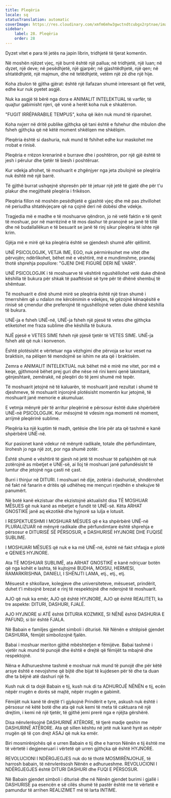 ```yaml
---
title: Pleqëria
locale: sq
statusTranslation: automatic
coverImage: https://res.cloudinary.com/xmfm6mhw3gwctndtcubgx2rptnae/image/upload/v1740337243/small_cover_educacion_fundamental_a051170f1c.webp
sidebar:
    label: 28. Pleqëria
    order: 28
---
```

Dyzet vitet e para të jetës na japin librin, tridhjetë të tjerat komentin.

Në moshën njëzet vjeç, një burrë është një pallua; në tridhjetë, një luan; në dyzet, një deve; në pesëdhjetë, një gjarpër; në gjashtëdhjetë, një qen; në shtatëdhjetë, një majmun, dhe në tetëdhjetë, vetëm një zë dhe një hije.

Koha zbulon të gjitha gjërat: është një llafazan shumë interesant që flet vetë, edhe kur nuk pyetet asgjë.

Nuk ka asgjë të bërë nga dora e ANIMALIT INTELEKTUAL të varfër, të quajtur gabimisht njeri, që vonë a herët koha nuk e shkatërron.

"FUGIT IRRÉPARABILE TEMPUS", koha që ikën nuk mund të riparohet.

Koha nxjerr në dritë publike gjithçka që tani është e fshehur dhe mbulon dhe fsheh gjithçka që në këtë moment shkëlqen me shkëlqim.

Pleqëria është si dashuria, nuk mund të fshihet edhe kur maskohet me rrobat e rinisë.

Pleqëria e rrëzon krenarinë e burrave dhe i poshtëron, por një gjë është të jesh i përulur dhe tjetër të biesh i poshtëruar.

Kur vdekja afrohet, të moshuarit e zhgënjyer nga jeta zbulojnë se pleqëria nuk është më një barrë.

Të gjithë burrat ushqejnë shpresën për të jetuar një jetë të gjatë dhe për t'u plakur dhe megjithatë pleqëria i frikëson.

Pleqëria fillon në moshën pesëdhjetë e gjashtë vjeç dhe më pas zhvillohet në periudha shtatëvjeçare që na çojnë deri në dobësi dhe vdekje.

Tragjedia më e madhe e të moshuarve qëndron, jo në vetë faktin e të qenit të moshuar, por në marrëzinë e të mos dashur të pranojnë se janë të tillë dhe në budallallëkun e të besuarit se janë të rinj sikur pleqëria të ishte një krim.

Gjëja më e mirë që ka pleqëria është se gjendesh shumë afër qëllimit.

UNË PSICOLOGJIK, VETJA IME, EGO, nuk përmirësohet me vitet dhe përvojën; ndërlikohet, bëhet më e vështirë, më e mundimshme, prandaj thotë shprehja popullore: "GJENI DHE FIGURË DERI NË VARR".

UNË PSICOLOGJIK i të moshuarve të vështirë ngushëllohet vetë duke dhënë këshilla të bukura për shkak të paaftësisë së tyre për të dhënë shembuj të shëmtuar.

Të moshuarit e dinë shumë mirë se pleqëria është një tiran shumë i tmerrshëm që u ndalon me kërcënimin e vdekjes, të gëzojnë kënaqësitë e rinisë së çmendur dhe preferojnë të ngushëllojnë veten duke dhënë këshilla të bukura.

UNË-ja e fsheh UNË-në, UNË-ja fsheh një pjesë të vetes dhe gjithçka etiketohet me fraza sublime dhe këshilla të bukura.

NJË pjesë e VETES SIME fsheh një pjesë tjetër të VETES SIME. UNË-ja fsheh atë që nuk i konvenon.

Është plotësisht e vërtetuar nga vëzhgimi dhe përvoja se kur veset na braktisin, na pëlqen të mendojmë se ishim ne ata që i braktisëm.

Zemra e ANIMALIT INTELEKTUAL nuk bëhet më e mirë me vitet, por më e keqe, gjithmonë bëhet prej guri dhe nëse në rini kemi qenë lakmitarë, gënjeshtarë, zemërakë, në pleqëri do të jemi shumë më tepër.

Të moshuarit jetojnë në të kaluarën, të moshuarit janë rezultat i shumë të djeshmeve, të moshuarit injorojnë plotësisht momentin kur jetojmë, të moshuarit janë memorie e akumuluar.

E vetmja mënyrë për të arritur pleqërinë e përsosur është duke shpërbërë UNË-në PSICOLOGJIK. Kur mësojmë të vdesim nga momenti në moment, arrijmë pleqërinë sublime.

Pleqëria ka një kuptim të madh, qetësie dhe lirie për ata që tashmë e kanë shpërbërë UNË-në.

Kur pasionet kanë vdekur në mënyrë radikale, totale dhe përfundimtare, lirohesh jo nga një zot, por nga shumë zotër.

Është shumë e vështirë të gjesh në jetë të moshuar të pafajshëm që nuk zotërojnë as mbetjet e UNË-së, ai lloj të moshuari janë pafundësisht të lumtur dhe jetojnë nga çasti në çast.

Burri i thinjur në DITURI. I moshuari në dije, zotëria i dashurisë, shndërrohet në fakt në fanarin e dritës që udhëheq me mençuri rrjedhën e shekujve të panumërt.

Në botë kanë ekzistuar dhe ekzistojnë aktualisht disa TË MOSHUAR MËSUES që nuk kanë as mbetjet e fundit të UNË-së. Këta ARHAT GNOSTIKË janë aq ekzotikë dhe hyjnorë sa lulja e lotusit.

I RESPEKTUESHMI I MOSHUAR MËSUES që e ka shpërbërë UNË-në PLURALIZUAR në mënyrë radikale dhe përfundimtare është shprehja e përsosur e DITURISË SË PËRSOSUR, e DASHURISË HYJNORE DHE FUQISË SUBLIME.

I MOSHUARI MËSUES që nuk e ka më UNË-në, është në fakt shfaqja e plotë e QENIES HYJNORE.

Ata TË MOSHUAR SUBLIMË, ata ARHAT GNOSTIKË e kanë ndriçuar botën që nga kohët e lashta, të kujtojmë BUDHA, MOISIU, HERMESI, RAMARKRISHNA, DANIELI, I SHËNJTI LAMA, etj., etj., etj.

Mësuesit e shkollave, kolegjeve dhe universiteteve, mësueset, prindërit, duhet t'i mësojnë brezat e rinj të respektojnë dhe nderojnë të moshuarit.

AJO që nuk ka emër, AJO që është HYJNORE, AJO që është REALITETI, ka tre aspekte: DITURI, DASHURI, FJALË.

AJO HYJNORE si ATË është DITURIA KOZMIKE, SI NËNË është DASHURIA E PAFUND, si bir është FJALA.

Në Babain e familjes gjendet simboli i diturisë. Në Nënën e shtëpisë gjendet DASHURIA, fëmijët simbolizojnë fjalën.

Babai i moshuar meriton gjithë mbështetjen e fëmijëve. Babai tashmë i vjetër nuk mund të punojë dhe është e drejtë që fëmijët ta mbajnë dhe respektojnë.

Nëna e Adhurueshme tashmë e moshuar nuk mund të punojë dhe për këtë arsye është e nevojshme që bijtë dhe bijat të kujdesen për të dhe ta duan dhe ta bëjnë atë dashuri një fe.

Kush nuk di ta dojë Babain e tij, kush nuk di ta ADHUROJË NËNËN e tij, ecën nëpër rrugën e dorës së majtë, nëpër rrugën e gabimit.

Fëmijët nuk kanë të drejtë t'i gjykojnë Prindërit e tyre, askush nuk është i përsosur në këtë botë dhe ata që nuk kemi të meta të caktuara në një drejtim, i kemi në një tjetër, të gjithë jemi prerë nga e njëjta gërshërë.

Disa nënvlerësojnë DASHURINË ATËRORE, të tjerë madje qeshin me DASHURINË ATËRORE. Ata që sillen kështu në jetë nuk kanë hyrë as nëpër rrugën që të çon drejt ASAJ që nuk ka emër.

Biri mosmirënjohës që e urren Babain e tij dhe e harron Nënën e tij është me të vërtetë i degjeneruari i vërtetë që urren gjithçka që është HYJNORE.

REVOLUCIONI I NDËRGJEGJES nuk do të thotë MOSMIRËNJOHJE, të harrosh babain, të nënvlerësosh Nënën e adhurueshme. REVOLUCIONI I NDËRGJEGJES është DITURI DASHURI dhe FUQI E PËRSOSUR.

Në Babain gjendet simboli i diturisë dhe në Nënën gjendet burimi i gjallë i DASHURISË pa esencën e së cilës shumë të pastër është me të vërtetë e pamundur të arrihen REALIZIMET më të larta INTIME.

